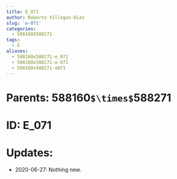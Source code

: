 ```yaml
---
title: E_071
author: Roberto Villegas-Diaz
slug: 'e-071'
categories:
  - 588160X588271
tags:
  - E
aliases:
  - 588160x588271-e_071
  - 588160x588271-e-071
  - 588160x588271-e071
---
```


# **Parents**: 588160`$\times$`588271
# **ID**: E_071
# **Updates**: 
 - 2020-06-27: Nothing new.
